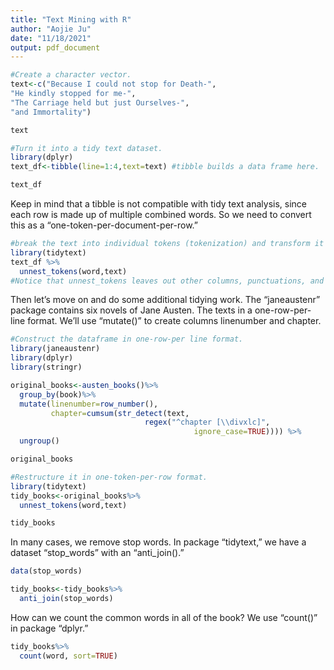 ---
title: "Text Mining with R"
author: "Aojie Ju"
date: "11/18/2021"
output: pdf_document
---

```{r}
#Create a character vector.
text<-c("Because I could not stop for Death-",
"He kindly stopped for me-",
"The Carriage held but just Ourselves-",
"and Immortality")

text

#Turn it into a tidy text dataset.
library(dplyr) 
text_df<-tibble(line=1:4,text=text) #tibble builds a data frame here.

text_df

```

Keep in mind that a tibble is not compatible with tidy text analysis, since each row is made up of multiple combined words. So we need to convert this as a "one-token-per-document-per-row."

```{r}
#break the text into individual tokens (tokenization) and transform it to a tidy data structure.
library(tidytext)
text_df %>%
  unnest_tokens(word,text)
#Notice that unnest_tokens leaves out other columns, punctuations, and converts the tokens to lowercase. 
```
Then let's move on and do some additional tidying work. The "janeaustenr" package contains six novels of Jane Austen. The texts in a one-row-per-line format. We'll use "mutate()" to create columns linenumber and chapter.

```{r}
#Construct the dataframe in one-row-per line format.
library(janeaustenr)
library(dplyr)
library(stringr)

original_books<-austen_books()%>%
  group_by(book)%>%
  mutate(linenumber=row_number(),
         chapter=cumsum(str_detect(text,
                              regex("^chapter [\\divxlc]",
                                         ignore_case=TRUE)))) %>%
  ungroup()

original_books

#Restructure it in one-token-per-row format.
library(tidytext)
tidy_books<-original_books%>%
  unnest_tokens(word,text)

tidy_books
```

In many cases, we remove stop words. In package "tidytext," we have a dataset "stop_words" with an "anti_join()."

```{r}
data(stop_words)

tidy_books<-tidy_books%>%
  anti_join(stop_words)
```

How can we count the common words in all of the book? We use "count()" in package "dplyr."

```{r}
tidy_books%>%
  count(word, sort=TRUE)
```

